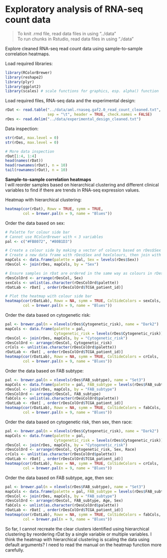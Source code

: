 Exploratory analysis of RNA-seq count data
==========================================
> To knit .rmd file, read data files in using "../data"  
> To run chunks in Rstudio, read data files in using "./data"

Explore cleaned RNA-seq read count data using sample-to-sample correlation heatmaps.

Load required libraries:
```r
library(RColorBrewer)
library(reshape2)
library(plyr)
library(ggplot2)
library(scales) # scale functions for graphics, esp. alpha() function
```

Load required files, RNA-seq data and the experimental design:
```r
rDat <- read.table("../data/aml.rnaseq.gaf2.0_read_count_cleaned.txt", 
                   sep = "\t", header = TRUE, check.names = FALSE)
rDes <- read.delim("../data/experimental_design_cleaned.txt")
```

Data inspection:
```r
str(rDat, max.level = 0)
str(rDes, max.level = 0)
```

```r
# More data inspection
rDat[1:4, 1:4]
head(names(rDat))
head(rownames(rDat), n = 10)
tail(rownames(rDat), n = 10)
```

**Sample-to-sample correlation heatmaps**  
I will reorder samples based on hierarchical clustering and different clinical variables to find if there are trends in RNA-seq expression values.

Heatmap with hierarchical clustering:
```r
heatmap(cor(rDat), Rowv = TRUE, symm = TRUE,
        col = brewer.pal(n = 9, name = "Blues"))
```

Order the data based on sex:
```r
# Palette for colour side bar
# Cannot use RColorBrewer with < 3 variables
pal <- c("#FB8072", "#80B1D3")

# Create a colour side by making a vector of colours based on rDes$Sex
# Create a new data frame with rDes$Sex and hexColours, then join with rDes
mapCols <- data.frame(palette = pal, Sex = levels(rDes$Sex))
rDesCol <- join(rDes, mapCols, by = "Sex")

# Ensure samples in rDat are ordered in the same way as colours in rDesCol
rDesColOrd <- arrange(rDesCol, Sex)
sexCols <- unlist(as.character(rDesColOrd$palette))
rDatLab <- rDat[ , order(rDesColOrd$TCGA_patient_id)]

# Plot the heatmap with colour side bar
heatmap(cor(rDatLab), Rowv = NA, symm = TRUE, ColSideColors = sexCols, 
        col = brewer.pal(n = 9, name = "Blues"))
```

Order the data based on cytogenetic risk:
```r
pal <- brewer.pal(n = nlevels(rDes$Cytogenetic_risk), name = "Dark2")
mapCols <- data.frame(palette = pal, 
                      Cytogenetic_risk = levels(rDes$Cytogenetic_risk))
rDesCol <- join(rDes, mapCols, by = "Cytogenetic_risk")
rDesColOrd <- arrange(rDesCol, Cytogenetic_risk)
crCols <- unlist(as.character(rDesColOrd$palette))
rDatLab <- rDat[ , order(rDesColOrd$TCGA_patient_id)]
heatmap(cor(rDatLab), Rowv = NA, symm = TRUE, ColSideColors = crCols, 
        col = brewer.pal(n = 9, name = "Blues"))
```

Order the data based on FAB subtype:
```r
pal <- brewer.pal(n = nlevels(rDes$FAB_subtype), name = "Set3")
mapCols <- data.frame(palette = pal, FAB_subtype = levels(rDes$FAB_subtype))
rDesCol <- join(rDes, mapCols, by = "FAB_subtype")
rDesColOrd <- arrange(rDesCol, FAB_subtype)
fabCols <- unlist(as.character(rDesColOrd$palette))
rDatLab <- rDat[ , order(rDesColOrd$TCGA_patient_id)]
heatmap(cor(rDatLab), Rowv = NA, symm = TRUE, ColSideColors = fabCols, 
        col = brewer.pal(n = 9, name = "Blues"))
```

Order the data based on cytogenetic risk, then sex, then race:
```r
pal <- brewer.pal(n = nlevels(rDes$Cytogenetic_risk), name = "Dark2")
mapCols <- data.frame(palette = pal, 
                      Cytogenetic_risk = levels(rDes$Cytogenetic_risk))
rDesCol <- join(rDes, mapCols, by = "Cytogenetic_risk")
rDesColOrd <- arrange(rDesCol, Cytogenetic_risk, Sex, Race)
crCols <- unlist(as.character(rDesColOrd$palette))
rDatLab <- rDat[ , order(rDesColOrd$TCGA_patient_id)]
heatmap(cor(rDatLab), Rowv = NA, symm = TRUE, ColSideColors = crCols, 
        col = brewer.pal(n = 9, name = "Blues"))
```

Order the data based on FAB subtype, age, then sex:
```r
pal <- brewer.pal(n = nlevels(rDes$FAB_subtype), name = "Set3")
mapCols <- data.frame(palette = pal, FAB_subtype = levels(rDes$FAB_subtype))
rDesCol <- join(rDes, mapCols, by = "FAB_subtype")
rDesColOrd <- arrange(rDesCol, FAB_subtype, Age, Sex)
fabCols <- unlist(as.character(rDesColOrd$palette))
rDatLab <- rDat[ , order(rDesColOrd$TCGA_patient_id)]
heatmap(cor(rDatLab), Rowv = NA, symm = TRUE, ColSideColors = fabCols, 
        col = brewer.pal(n = 9, name = "Blues"))
```

So far, I cannot recreate the clear clusters identified using hierarchical clustering by reordering rDat by a single variable or multiple variables. I think the heatmap with hierarchical clustering is scaling the data using default arguments? I need to read the manual on the heatmap function more carefully.